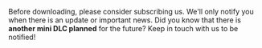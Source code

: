 
Before downloading, please consider subscribing us. We'll only notify you when there is an update
or important news. Did you know that there is __another mini DLC planned__ for the future?
Keep in touch with us to be notified!

<SubscriptionForm />
